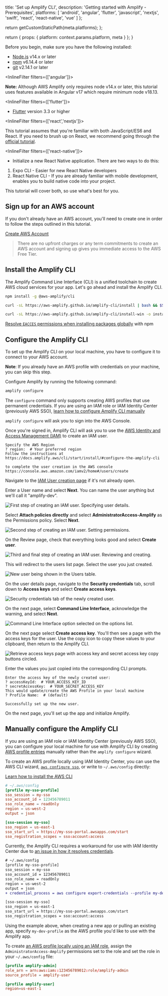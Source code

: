 
  title: 'Set up Amplify CLI',
  description: 'Getting started with Amplify - Prerequisites',
  platforms: [
    'android',
    'angular',
    'flutter',
    'javascript',
    'nextjs',
    'swift',
    'react',
    'react-native',
    'vue'
  ]
};

  return getCustomStaticPath(meta.platforms);
};

  return {
    props: {
      platform: context.params.platform,
      meta
    }
  };
}

Before you begin, make sure you have the following installed:

- [Node.js](https://nodejs.org/) v14.x or later
- [npm](https://www.npmjs.com/) v6.14.4 or later
- [git](https://git-scm.com/) v2.14.1 or later

<InlineFilter filters={['angular']}>

<Callout>

**Note:** Although AWS Amplify only requires node v14.x or later, this tutorial uses features available in Angular v17 which require minimum node v18.13.

</Callout>

</InlineFilter>

<InlineFilter filters={['flutter']}>

- [Flutter](https://flutter.dev/docs/get-started/install) version 3.3 or higher

</InlineFilter>

<InlineFilter filters={['react','nextjs']}>

<Callout>

This tutorial assumes that you're familiar with both JavaScript/ES6 and React. If you need to brush up on React, we recommend going through the [official tutorial](https://react.dev/learn).

</Callout>

</InlineFilter>

<InlineFilter filters={['react-native']}>
- Initialize a new React Native application. There are two ways to do this:

1. Expo CLI - Easier for new React Native developers
2. React Native CLI - If you are already familiar with mobile development, enables you to build native code into your project.

This tutorial will cover both, so use what's best for you.

</InlineFilter>

## Sign up for an AWS account

If you don't already have an AWS account, you'll need to create one in order to follow the steps outlined in this tutorial.

[Create AWS Account](https://portal.aws.amazon.com/billing/signup?redirect_url=https%3A%2F%2Faws.amazon.com%2Fregistration-confirmation#/start)

> There are no upfront charges or any term commitments to create an AWS account and signing up gives you immediate access to the AWS Free Tier.

## Install the Amplify CLI

The Amplify Command Line Interface (CLI) is a unified toolchain to create AWS cloud services for your app. Let's go ahead and install the Amplify CLI.

<BlockSwitcher>

  <Block name="NPM">

```bash
npm install -g @aws-amplify/cli
```

  </Block>

  <Block name="cURL (Mac and Linux)">

```bash
curl -sL https://aws-amplify.github.io/amplify-cli/install | bash && $SHELL
```

  </Block>

  <Block name="cURL (Windows)">

```bash
curl -sL https://aws-amplify.github.io/amplify-cli/install-win -o install.cmd && install.cmd
```

  </Block>

</BlockSwitcher>

<Callout warning>

[Resolve `EACCES` permissions when installing packages globally](https://docs.npmjs.com/resolving-eacces-permissions-errors-when-installing-packages-globally) with npm

</Callout>

## Configure the Amplify CLI

To set up the Amplify CLI on your local machine, you have to configure it to connect to your AWS account.

<Callout info>

**Note**: If you already have an AWS profile with credentials on your machine, you can skip this step.

</Callout>

Configure Amplify by running the following command:

```bash
amplify configure
```

<Callout info>

The `configure` command only supports creating AWS profiles that use permanent credentials. If you are using an IAM role or IAM Identity Center (previously AWS SSO), [learn how to configure Amplify CLI manually](#manually-configure-the-amplify-cli)

</Callout>

`amplify configure` will ask you to sign into the AWS Console.

Once you're signed in, Amplify CLI will ask you to use the [AWS Identity and Access Management (IAM)](https://aws.amazon.com/iam/) to create an IAM user. 

```console
Specify the AWS Region
? region:  # Your preferred region
Follow the instructions at
https://docs.amplify.aws/cli/start/install/#configure-the-amplify-cli

to complete the user creation in the AWS console
https://console.aws.amazon.com/iamv2/home#/users/create
```

Navigate to the [IAM User creation page](https://console.aws.amazon.com/iamv2/home#/users/create) if it's not already open.

Enter a User name and select **Next**. You can name the user anything but we'll call it "amplify-dev".

![First step of creating an IAM user. Specifying user details.](/images/cli/user-creation/user-name.png)

Select **Attach policies directly** and select **AdministratorAccess-Amplify** as the Permissions policy. Select **Next**.

![Second step of creating an IAM user. Setting permissions.](/images/cli/user-creation/user-permissions.png)

On the Review page, check that everything looks good and select **Create user**.

![Third and final step of creating an IAM user. Reviewing and creating.](/images/cli/user-creation/user-review.png)

This will redirect to the users list page. Select the user you just created.

![New user being shown in the Users table.](/images/cli/user-creation/user-list.png)

On the user details page, navigate to the **Security credentials** tab, scroll down to **Access keys** and select **Create access keys**.

![Security credentials tab of the newly created user.](/images/cli/user-creation/create-access-keys.png)

On the next page, select **Command Line Interface**, acknowledge the warning, and select **Next**.

![Command Line Interface option selected on the options list.](/images/cli/user-creation/ack-page.png)

On the next page select **Create access key**. You'll then see a page with the access keys for the user. Use the copy icon to copy these values to your clipboard, then return to the Amplify CLI.

![Retrieve access keys page with access key and secret access key copy buttons circled.](/images/cli/user-creation/access-keys-done.png)

Enter the values you just copied into the corresponding CLI prompts.

```console
Enter the access key of the newly created user:
? accessKeyId:  # YOUR_ACCESS_KEY_ID
? secretAccessKey:  # YOUR_SECRET_ACCESS_KEY
This would update/create the AWS Profile in your local machine
? Profile Name:  # (default)

Successfully set up the new user.
```

On the next page, you'll set up the app and initialize Amplify.

## Manually configure the Amplify CLI

If you are using an IAM role or IAM Identity Center (previously AWS SSO), you can configure your local machine for use with Amplify CLI by creating [AWS profile entries](https://docs.aws.amazon.com/cli/latest/userguide/cli-configure-files.html#cli-configure-files-format-profile) manually rather than the `amplify configure` wizard.

To create an AWS profile locally using IAM Identity Center, you can use the AWS CLI wizard, [`aws configure sso`](https://docs.aws.amazon.com/cli/latest/userguide/sso-configure-profile-token.html#sso-configure-profile-token-auto-sso), or write to `~/.aws/config` directly:

<Callout info>

[Learn how to install the AWS CLI](https://docs.aws.amazon.com/cli/latest/userguide/getting-started-install.html)

</Callout>

```toml
# ~/.aws/config
[profile my-sso-profile]
sso_session = my-sso
sso_account_id = 123456789011
sso_role_name = readOnly
region = us-west-2
output = json

[sso-session my-sso]
sso_region = us-east-1
sso_start_url = https://my-sso-portal.awsapps.com/start
sso_registration_scopes = sso:account:access
```

Currently, the Amplify CLI requires a workaround for use with IAM Identity Center due to [an issue in how it resolves credentials](https://github.com/aws-amplify/amplify-cli/issues/4488).

```diff
# ~/.aws/config
[profile my-sso-profile]
sso_session = my-sso
sso_account_id = 123456789011
sso_role_name = readOnly
region = us-west-2
output = json
+ credential_process = aws configure export-credentials --profile my-dev-profile

[sso-session my-sso]
sso_region = us-east-1
sso_start_url = https://my-sso-portal.awsapps.com/start
sso_registration_scopes = sso:account:access
```

Using the example above, when creating a new app or pulling an existing app, specify `my-dev-profile` as the AWS profile you'd like to use with the Amplify app.

To create [an AWS profile locally using an IAM role](https://docs.aws.amazon.com/cli/latest/userguide/cli-configure-role.html), assign the `AdministratorAccess-Amplify` permissions set to the role and set the role in your `~/.aws/config` file:

```toml
[profile amplify-admin]
role_arn = arn:aws:iam::123456789012:role/amplify-admin
source_profile = amplify-user

[profile amplify-user]
region=us-east-1
```
